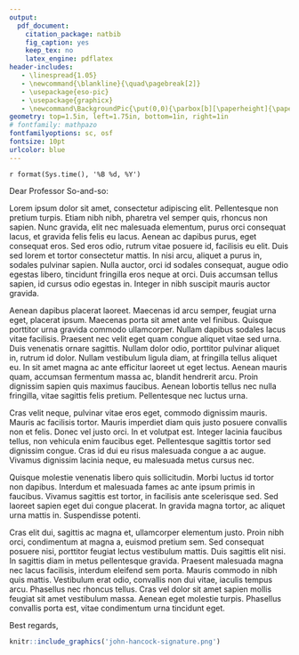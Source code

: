 ```yaml
---
output:
  pdf_document:
    citation_package: natbib
    fig_caption: yes
    keep_tex: no
    latex_engine: pdflatex
header-includes:
   - \linespread{1.05}
   - \newcommand{\blankline}{\quad\pagebreak[2]}
   - \usepackage{eso-pic}
   - \usepackage{graphicx}
   - \newcommand\BackgroundPic{\put(0,0){\parbox[b][\paperheight]{\paperwidth}{\vfill\centering \includegraphics[width=\paperwidth,height=\paperheight, keepaspectratio]{clemson-letterhead.pdf} \vfill }}}
geometry: top=1.5in, left=1.75in, bottom=1in, right=1in
# fontfamily: mathpazo
fontfamilyoptions: sc, osf
fontsize: 10pt
urlcolor: blue
---
```


\AddToShipoutPicture*{\BackgroundPic}
\pagenumbering{gobble}

`r format(Sys.time(), '%B %d, %Y')`

\blankline

Dear Professor So-and-so:

\blankline

Lorem ipsum dolor sit amet, consectetur adipiscing elit. Pellentesque non pretium turpis. Etiam nibh nibh, pharetra vel semper quis, rhoncus non sapien. Nunc gravida, elit nec malesuada elementum, purus orci consequat lacus, et gravida felis felis eu lacus. Aenean ac dapibus purus, eget consequat eros. Sed eros odio, rutrum vitae posuere id, facilisis eu elit. Duis sed lorem et tortor consectetur mattis. In nisi arcu, aliquet a purus in, sodales pulvinar sapien. Nulla auctor, orci id sodales consequat, augue odio egestas libero, tincidunt fringilla eros neque at orci. Duis accumsan tellus sapien, id cursus odio egestas in. Integer in nibh suscipit mauris auctor gravida.

Aenean dapibus placerat laoreet. Maecenas id arcu semper, feugiat urna eget, placerat ipsum. Maecenas porta sit amet ante vel finibus. Quisque porttitor urna gravida commodo ullamcorper. Nullam dapibus sodales lacus vitae facilisis. Praesent nec velit eget quam congue aliquet vitae sed urna. Duis venenatis ornare sagittis. Nullam dolor odio, porttitor pulvinar aliquet in, rutrum id dolor. Nullam vestibulum ligula diam, at fringilla tellus aliquet eu. In sit amet magna ac ante efficitur laoreet ut eget lectus. Aenean mauris quam, accumsan fermentum massa ac, blandit hendrerit arcu. Proin dignissim sapien quis maximus faucibus. Aenean lobortis tellus nec nulla fringilla, vitae sagittis felis pretium. Pellentesque nec luctus urna.

Cras velit neque, pulvinar vitae eros eget, commodo dignissim mauris. Mauris ac facilisis tortor. Mauris imperdiet diam quis justo posuere convallis non et felis. Donec vel justo orci. In et volutpat est. Integer lacinia faucibus tellus, non vehicula enim faucibus eget. Pellentesque sagittis tortor sed dignissim congue. Cras id dui eu risus malesuada congue a ac augue. Vivamus dignissim lacinia neque, eu malesuada metus cursus nec.

Quisque molestie venenatis libero quis sollicitudin. Morbi luctus id tortor non dapibus. Interdum et malesuada fames ac ante ipsum primis in faucibus. Vivamus sagittis est tortor, in facilisis ante scelerisque sed. Sed laoreet sapien eget dui congue placerat. In gravida magna tortor, ac aliquet urna mattis in. Suspendisse potenti.

Cras elit dui, sagittis ac magna et, ullamcorper elementum justo. Proin nibh orci, condimentum at magna a, euismod pretium sem. Sed consequat posuere nisi, porttitor feugiat lectus vestibulum mattis. Duis sagittis elit nisi. In sagittis diam in metus pellentesque gravida. Praesent malesuada magna nec lacus facilisis, interdum eleifend sem porta. Mauris commodo in nibh quis mattis. Vestibulum erat odio, convallis non dui vitae, iaculis tempus arcu. Phasellus nec rhoncus tellus. Cras vel dolor sit amet sapien mollis feugiat sit amet vestibulum massa. Aenean eget molestie turpis. Phasellus convallis porta est, vitae condimentum urna tincidunt eget. 

Best regards,

```r
knitr::include_graphics('john-hancock-signature.png')
```



<!-- Steven V. Miller   -->
<!-- Associate Professor   -->
<!-- Department of Political Science   -->
<!-- E-mail: svmille@clemson.edu   -->
<!-- URL: http://svmiller.com -->